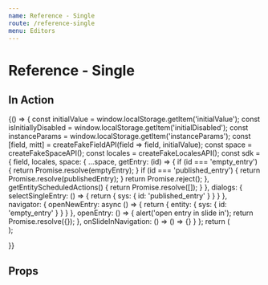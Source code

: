 ```yaml
---
name: Reference - Single
route: /reference-single
menu: Editors
---
```


# Reference - Single


## In Action

<Playground>
  {() => {
    const initialValue = window.localStorage.getItem('initialValue');
    const isInitiallyDisabled = window.localStorage.getItem('initialDisabled');
    const instanceParams = window.localStorage.getItem('instanceParams');
    const [field, mitt] = createFakeFieldAPI(field => field, initialValue);
    const space = createFakeSpaceAPI();
    const locales = createFakeLocalesAPI();
    const sdk = {
      field,
      locales,
      space: {
        ...space,
        getEntry: (id) => {
          if (id === 'empty_entry') {
            return Promise.resolve(emptyEntry);
          }
          if (id === 'published_entry') {
            return Promise.resolve(publishedEntry);
          }
          return Promise.reject();
        },
        getEntityScheduledActions() {
          return Promise.resolve([]);
        }
      },
      dialogs: {
        selectSingleEntry: () => {
          return {
            sys: {
              id: 'published_entry'
            }
          }
        }
      },
      navigator: {
        openNewEntry: async () => {
          return {
            entity: {
              sys: {
                id: 'empty_entry'
              }
            }
          }
        },
        openEntry: () => {
          alert('open entry in slide in');
          return Promise.resolve({});
        },
        onSlideInNavigation: () => () => {}
      }
    };
    return (
      <div>
        <SingleEntryReferenceEditor
          viewType="card"
          sdk={sdk}
          isInitiallyDisabled={false}
          parameters={{
            instance: {
              canCreateEntity: true,
              canLinkEntity: true
            }
          }}
         />
        <ActionsPlayground mitt={mitt} />
      </div>
    );

}}

</Playground>

## Props

<Props of={SingleEntryReferenceEditor} />
